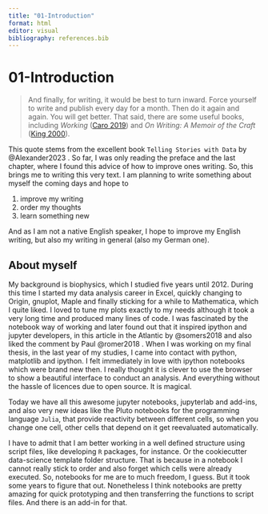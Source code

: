 ```yaml
---
title: "01-Introduction"
format: html
editor: visual
bibliography: references.bib
---
```


# 01-Introduction

> And finally, for writing, it would be best to turn inward. Force yourself to write and publish every day for a month. Then do it again and again. You will get better. That said, there are some useful books, including *Working* ([Caro 2019](https://tellingstorieswithdata.com/99-references.html#ref-caroonworking)) and *On Writing: A Memoir of the Craft* ([King 2000](https://tellingstorieswithdata.com/99-references.html#ref-stephenking)).

This quote stems from the excellent book `Telling Stories with Data` by @Alexander2023 . So far, I was only reading the preface and the last chapter, where I found this advice of how to improve ones writing. So, this brings me to writing this very text. I am planning to write something about myself the coming days and hope to

1.  improve my writing
2.  order my thoughts
3.  learn something new

And as I am not a native English speaker, I hope to improve my English writing, but also my writing in general (also my German one).

## About myself

My background is biophysics, which I studied five years until 2012. During this time I started my data analysis career in Excel, quickly changing to Origin, gnuplot, Maple and finally sticking for a while to Mathematica, which I quite liked. I loved to tune my plots exactly to my needs although it took a very long time and produced many lines of code. I was fascinated by the notebook way of working and later found out that it inspired ipython and jupyter developers, in this article in the Atlantic by @somers2018 and also liked the comment by Paul @romer2018 . When I was working on my final thesis, in the last year of my studies, I came into contact with python, matplotlib and ipython. I felt immediately in love with ipython notebooks which were brand new then. I really thought it is clever to use the browser to show a beautiful interface to conduct an analysis. And everything without the hassle of licences due to open source. It is magical.

Today we have all this awesome jupyter notebooks, jupyterlab and add-ins, and also very new ideas like the Pluto notebooks for the programming language `Julia`, that provide reactivity between different cells, so when you change one cell, other cells that depend on it get reevaluated automatically.

I have to admit that I am better working in a well defined structure using script files, like developing `R` packages, for instance. Or the cookiecutter data-science template folder structure. That is because in a notebook I cannot really stick to order and also forget which cells were already executed. So, notebooks for me are to much freedom, I guess. But it took some years to figure that out. Nonetheless I think notebooks are pretty amazing for quick prototyping and then transferring the functions to script files. And there is an add-in for that.
